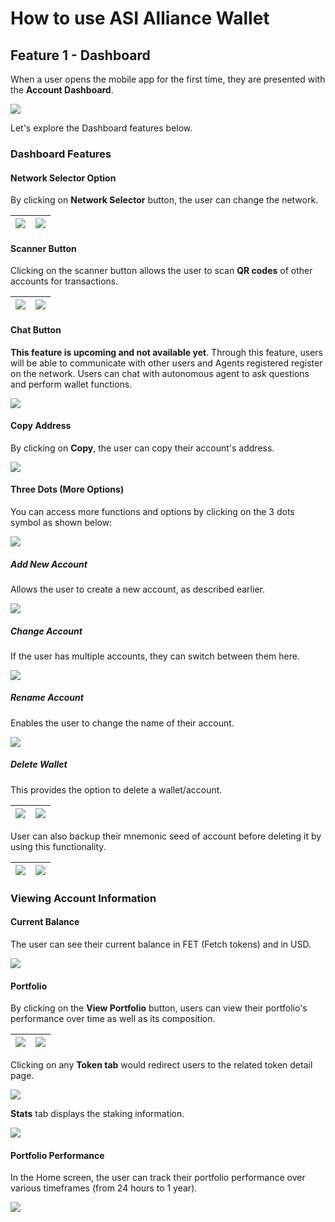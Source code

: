 # How to use ASI Alliance Wallet

## Feature 1 - Dashboard

When a user opens the mobile app for the first time, they are presented with the **Account Dashboard**.

![](src/images/guides/wallet/mobile_19.png)

Let's explore the Dashboard features below.

### Dashboard Features

#### Network Selector Option

By clicking on **Network Selector** button, the user can change the network.

| ![](src/images/guides/wallet/mobile_20.png) | ![](src/images/guides/wallet/mobile_21.png) |
|--------------------------------------------------------|--------------------------------------------------------|

#### Scanner Button

Clicking on the scanner button allows the user to scan **QR codes** of other accounts for transactions.

| ![](src/images/guides/wallet/mobile_22.png) | ![](src/images/guides/wallet/mobile_24.png) |
|--------------------------------------------------------|--------------------------------------------------------|

#### Chat Button

**This feature is upcoming and not available yet**. Through this feature, users will be able to communicate with other users and Agents registered register on the network. Users can chat with autonomous agent to ask questions and perform wallet functions.

![](src/images/guides/wallet/mobile_25.png)

#### Copy Address

By clicking on **Copy**, the user can copy their account's address.

![](src/images/guides/wallet/mobile_26.png)

#### Three Dots (More Options)

You can access more functions and options by clicking on the 3 dots symbol as shown below:

![](src/images/guides/wallet/mobile_27.png)

##### Add New Account

Allows the user to create a new account, as described earlier.

![](src/images/guides/wallet/mobile_28.png)

##### Change Account

If the user has multiple accounts, they can switch between them here.

![](src/images/guides/wallet/mobile_29.png)

##### Rename Account

Enables the user to change the name of their account.

![](src/images/guides/wallet/mobile_30.png)

##### Delete Wallet

This provides the option to delete a wallet/account.

| ![](src/images/guides/wallet/mobile_31.png) | ![](src/images/guides/wallet/mobile_32.png) |
|--------------------------------------------------------|--------------------------------------------------------|

User can also backup their mnemonic seed of account before deleting it by using this functionality.

| ![](src/images/guides/wallet/mobile_33.png) | ![](src/images/guides/wallet/mobile_34.png) |
|--------------------------------------------------------|--------------------------------------------------------|

### Viewing Account Information

#### Current Balance

The user can see their current balance in FET (Fetch tokens) and in USD.

![](src/images/guides/wallet/mobile_36.png)

#### Portfolio

By clicking on the **View Portfolio** button, users can view their portfolio's performance over time as well as its composition.

| ![](src/images/guides/wallet/mobile_37.png) | ![](src/images/guides/wallet/mobile_38.png) |
|--------------------------------------------------------|--------------------------------------------------------|

Clicking on any **Token tab** would redirect users to the related token detail page.

![](src/images/guides/wallet/mobile_39.png)

**Stats** tab displays the staking information.

![](src/images/guides/wallet/mobile_40.png)

#### Portfolio Performance

In the Home screen, the user can track their portfolio performance over various timeframes (from 24 hours to 1 year).

![](src/images/guides/wallet/mobile_41.png)
